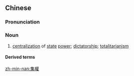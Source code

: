 {{also|集权}}
==Chinese==
{{zh-forms|s=集权}}

===Pronunciation===
{{zh-pron
|m=jíquán
|c=zaap6 kyun4
|mn=chi̍p-koân
|cat=n
}}

===Noun===
{{zh-noun}}

# [[centralization]] of [[state]] [[power]]; [[dictatorship]]; [[totalitarianism]]

====Derived terms====
{{zh-der|中央集權}}

[[zh-min-nan:集權]]